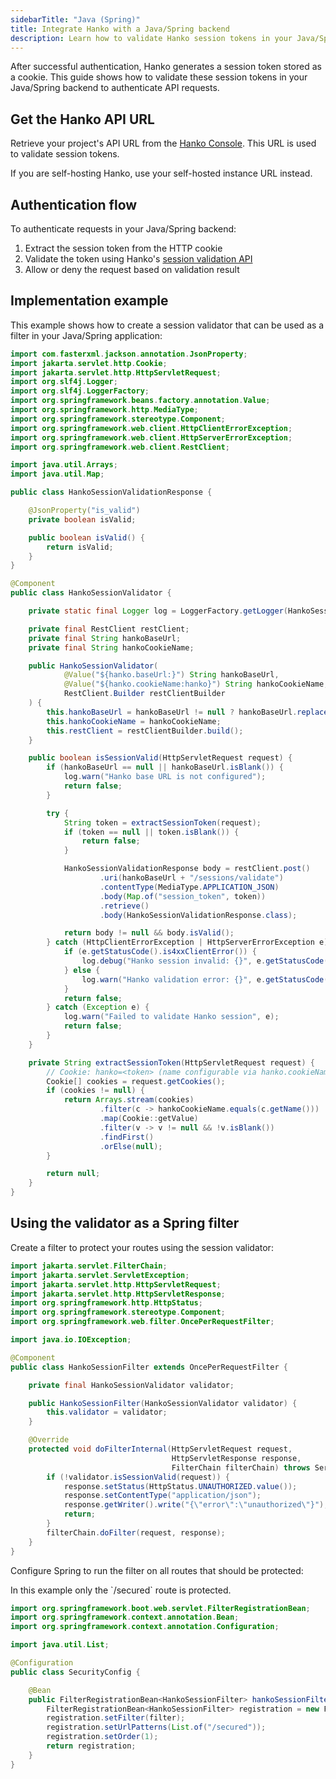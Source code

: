 ```yaml
---
sidebarTitle: "Java (Spring)"
title: Integrate Hanko with a Java/Spring backend
description: Learn how to validate Hanko session tokens in your Java/Spring backend to secure API endpoints and authenticate users.
---
```



<BackendIntegrationAbout/>

After successful authentication, Hanko generates a session token stored as a cookie. This guide shows how to validate these session tokens in your Java/Spring backend to authenticate API requests.

## Get the Hanko API URL

Retrieve your project's API URL from the [Hanko Console](https://cloud.hanko.io/). This URL is used to validate session tokens.

<Note>
    If you are self-hosting Hanko, use your self-hosted instance URL instead.
</Note>

## Authentication flow

To authenticate requests in your Java/Spring backend:

1. Extract the session token from the HTTP cookie
2. Validate the token using Hanko's [session validation API](/api-reference/public/session-management/validate-a-session-1)
3. Allow or deny the request based on validation result

## Implementation example

This example shows how to create a session validator that can be used as a filter in your Java/Spring application:

```java
import com.fasterxml.jackson.annotation.JsonProperty;
import jakarta.servlet.http.Cookie;
import jakarta.servlet.http.HttpServletRequest;
import org.slf4j.Logger;
import org.slf4j.LoggerFactory;
import org.springframework.beans.factory.annotation.Value;
import org.springframework.http.MediaType;
import org.springframework.stereotype.Component;
import org.springframework.web.client.HttpClientErrorException;
import org.springframework.web.client.HttpServerErrorException;
import org.springframework.web.client.RestClient;

import java.util.Arrays;
import java.util.Map;

public class HankoSessionValidationResponse {

    @JsonProperty("is_valid")
    private boolean isValid;

    public boolean isValid() {
        return isValid;
    }
}

@Component
public class HankoSessionValidator {

    private static final Logger log = LoggerFactory.getLogger(HankoSessionValidator.class);

    private final RestClient restClient;
    private final String hankoBaseUrl;
    private final String hankoCookieName;

    public HankoSessionValidator(
            @Value("${hanko.baseUrl:}") String hankoBaseUrl,
            @Value("${hanko.cookieName:hanko}") String hankoCookieName,
            RestClient.Builder restClientBuilder
    ) {
        this.hankoBaseUrl = hankoBaseUrl != null ? hankoBaseUrl.replaceAll("/+$", "") : "";
        this.hankoCookieName = hankoCookieName;
        this.restClient = restClientBuilder.build();
    }

    public boolean isSessionValid(HttpServletRequest request) {
        if (hankoBaseUrl == null || hankoBaseUrl.isBlank()) {
            log.warn("Hanko base URL is not configured");
            return false;
        }

        try {
            String token = extractSessionToken(request);
            if (token == null || token.isBlank()) {
                return false;
            }

            HankoSessionValidationResponse body = restClient.post()
                    .uri(hankoBaseUrl + "/sessions/validate")
                    .contentType(MediaType.APPLICATION_JSON)
                    .body(Map.of("session_token", token))
                    .retrieve()
                    .body(HankoSessionValidationResponse.class);

            return body != null && body.isValid();
        } catch (HttpClientErrorException | HttpServerErrorException e) {
            if (e.getStatusCode().is4xxClientError()) {
                log.debug("Hanko session invalid: {}", e.getStatusCode());
            } else {
                log.warn("Hanko validation error: {}", e.getStatusCode());
            }
            return false;
        } catch (Exception e) {
            log.warn("Failed to validate Hanko session", e);
            return false;
        }
    }

    private String extractSessionToken(HttpServletRequest request) {
        // Cookie: hanko=<token> (name configurable via hanko.cookieName)
        Cookie[] cookies = request.getCookies();
        if (cookies != null) {
            return Arrays.stream(cookies)
                    .filter(c -> hankoCookieName.equals(c.getName()))
                    .map(Cookie::getValue)
                    .filter(v -> v != null && !v.isBlank())
                    .findFirst()
                    .orElse(null);
        }

        return null;
    }
}
```

## Using the validator as a Spring filter

Create a filter to protect your routes using the session validator:

```java
import jakarta.servlet.FilterChain;
import jakarta.servlet.ServletException;
import jakarta.servlet.http.HttpServletRequest;
import jakarta.servlet.http.HttpServletResponse;
import org.springframework.http.HttpStatus;
import org.springframework.stereotype.Component;
import org.springframework.web.filter.OncePerRequestFilter;

import java.io.IOException;

@Component
public class HankoSessionFilter extends OncePerRequestFilter {

    private final HankoSessionValidator validator;

    public HankoSessionFilter(HankoSessionValidator validator) {
        this.validator = validator;
    }

    @Override
    protected void doFilterInternal(HttpServletRequest request,
                                    HttpServletResponse response,
                                    FilterChain filterChain) throws ServletException, IOException {
        if (!validator.isSessionValid(request)) {
            response.setStatus(HttpStatus.UNAUTHORIZED.value());
            response.setContentType("application/json");
            response.getWriter().write("{\"error\":\"unauthorized\"}");
            return;
        }
        filterChain.doFilter(request, response);
    }
}
```

Configure Spring to run the filter on all routes that should be protected:

<Note>
    In this example only the `/secured` route is protected.
</Note>

```java
import org.springframework.boot.web.servlet.FilterRegistrationBean;
import org.springframework.context.annotation.Bean;
import org.springframework.context.annotation.Configuration;

import java.util.List;

@Configuration
public class SecurityConfig {

    @Bean
    public FilterRegistrationBean<HankoSessionFilter> hankoSessionFilterRegistration(HankoSessionFilter filter) {
        FilterRegistrationBean<HankoSessionFilter> registration = new FilterRegistrationBean<>();
        registration.setFilter(filter);
        registration.setUrlPatterns(List.of("/secured"));
        registration.setOrder(1);
        return registration;
    }
}
```
